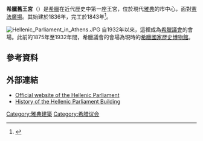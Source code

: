 {{primarysources|time=2016-04-14T17:27:01+00:00}}
{{refimprove|time=2016-04-14T17:27:01+00:00}}
'''希臘舊王宮'''（{{lang-el|Παλαιά Ανάκτορα}}）是[[希臘|希臘]]在近代歷史中第一座王宮，位於現代[[雅典|雅典]]的市中心，面對[[憲法廣場|憲法廣場]]。其始建於1836年，完工於1843年<ref>{{cite news|title=Old Palace (today the Greek Parliament)|url=http://www.eie.gr/archaeologia/En/arxeio_more.aspx?id=5|accessdate=10 September 2014|work=Contemporary Monuments Database|publisher=National Hellenic Research Foundation|archive-date=2015-07-16|archive-url=https://web.archive.org/web/20150716100900/http://www.eie.gr/archaeologia/En/arxeio_more.aspx?id=5|dead-url=no}}</ref>。

[[File:Hellenic_Parliament_in_Athens.JPG|thumb]]
自1932年以來，這裡成為[[希臘議會|希臘議會]]的會場。此前的1875年至1932年間，希臘議會的會場為現時的[[希臘國家歷史博物館|希臘國家歷史博物館]]。

==參考資料==
{{Reflist}}

==外部連結==
*[http://www.hellenicparliament.gr Official website of the Hellenic Parliament] {{Wayback|url=http://www.hellenicparliament.gr/ |date=20110923154639 }}
*[http://www.hellenicparliament.gr/Vouli-ton-Ellinon/ToKtirio/Istoria-Ktiriou/ History of the Hellenic Parliament Building] {{Wayback|url=http://www.hellenicparliament.gr/Vouli-ton-Ellinon/ToKtirio/Istoria-Ktiriou/ |date=20150716193806 }}

[[Category:雅典建築|Category:雅典建築]]
[[Category:希腊议会|Category:希腊议会]]